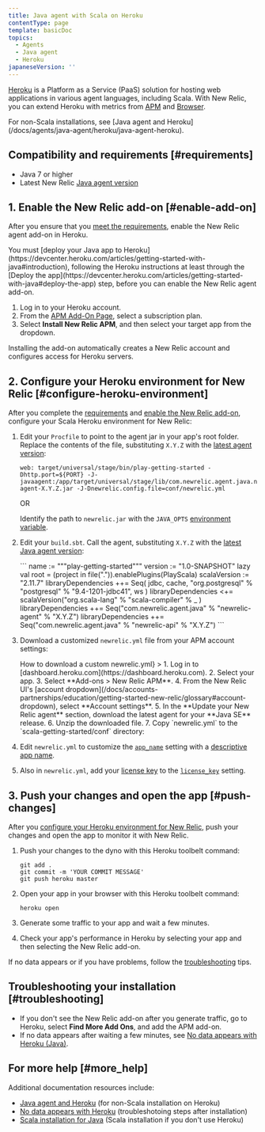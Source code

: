 ```yaml
---
title: Java agent with Scala on Heroku
contentType: page
template: basicDoc
topics:
  - Agents
  - Java agent
  - Heroku
japaneseVersion: ''
---
```


[Heroku](https://devcenter.heroku.com/articles/newrelic) is a Platform as a Service (PaaS) solution for hosting web applications in various agent languages, including Scala. With New Relic, you can extend Heroku with metrics from [APM](/docs/apm/new-relic-apm) and [Browser](/docs/browser/new-relic-browser).

<Callout variant="tip">
  For non-Scala installations, see [Java agent and Heroku](/docs/agents/java-agent/heroku/java-agent-heroku).
</Callout>

## Compatibility and requirements [#requirements]

* Java 7 or higher
* Latest New Relic [Java agent version](/docs/release-notes/agent-release-notes/java-release-notes)

## 1. Enable the New Relic add-on [#enable-add-on]

After you ensure that you [meet the requirements](#requirements), enable the New Relic agent add-on in Heroku.

<Callout variant="caution">
  You must [deploy your Java app to Heroku](https://devcenter.heroku.com/articles/getting-started-with-java#introduction), following the Heroku instructions at least through the [Deploy the app](https://devcenter.heroku.com/articles/getting-started-with-java#deploy-the-app) step, before you can enable the New Relic agent add-on.
</Callout>

1. Log in to your Heroku account.
2. From the [APM Add-On Page](https://addons.heroku.com/newrelic), select a subscription plan.
3. Select **Install New Relic APM**, and then select your target app from the dropdown.

Installing the add-on automatically creates a New Relic account and configures access for Heroku servers.

## 2. Configure your Heroku environment for New Relic [#configure-heroku-environment]

After you complete the [requirements](#requirements) and [enable the New Relic add-on](#enable-add-on), configure your Scala Heroku environment for New Relic:

1. Edit your `Procfile` to point to the agent jar in your app's root folder. Replace the contents of the file, substituting `X.Y.Z` with the [latest agent version](/docs/agents/java-agent/getting-started/java-release-notes):

   ```
   web: target/universal/stage/bin/play-getting-started -Dhttp.port=${PORT} -J-javaagent:/app/target/universal/stage/lib/com.newrelic.agent.java.newrelic-agent-X.Y.Z.jar -J-Dnewrelic.config.file=conf/newrelic.yml
   ```

   OR

   Identify the path to `newrelic.jar` with the `JAVA_OPTS` [environment variable](https://devcenter.heroku.com/articles/config-vars).
2. Edit your `build.sbt`. Call the agent, substituting `X.Y.Z` with the [latest Java agent version](/docs/agents/java-agent/getting-started/java-release-notes):

   <CollapserGroup>
     <Collapser
       id="build-sbt"
       title="Custom build.sbt"
     >
       ```
       name := """play-getting-started"""
       version := "1.0-SNAPSHOT"
       lazy val root = (project in file(".")).enablePlugins(PlayScala)
       scalaVersion := "2.11.7"
       libraryDependencies ++= Seq(
       jdbc,
       cache,
       "org.postgresql" % "postgresql" % "9.4-1201-jdbc41",
       ws
       )
       libraryDependencies <+= scalaVersion("org.scala-lang" % "scala-compiler" % _ )
       libraryDependencies ++= Seq("com.newrelic.agent.java" % "newrelic-agent" % "X.Y.Z")
       libraryDependencies ++= Seq("com.newrelic.agent.java" % "newrelic-api" % "X.Y.Z")
       ```
     </Collapser>
   </CollapserGroup>
3. Download a customized `newrelic.yml` file from your APM account settings:

   <CollapserGroup>
     <Collapser
       id="customized-yml"
       title={<>How to download a custom <InlineCode>newrelic.yml</InlineCode></>}
     >
       1. Log in to [dashboard.heroku.com](https://dashboard.heroku.com).
       2. Select your app.
       3. Select **Add-ons > New Relic APM**.
       4. From the New Relic UI's [account dropdown](/docs/accounts-partnerships/education/getting-started-new-relic/glossary#account-dropdown), select **Account settings**.
       5. In the **Update your New Relic agent** section, download the latest agent for your **Java SE** release.
       6. Unzip the downloaded file.
       7. Copy `newrelic.yml` to the `scala-getting-started/conf` directory:
     </Collapser>
   </CollapserGroup>
4. Edit `newrelic.yml` to customize the [`app_name`](/docs/agents/java-agent/configuration/java-agent-configuration-config-file#cfg-app_name) setting with a [descriptive app name](/docs/agents/manage-apm-agents/app-naming/name-your-application).
5. Also in `newrelic.yml`, add your [license key](/docs/accounts/install-new-relic/account-setup/license-key) to the [`license_key`](/docs/agents/java-agent/configuration/java-agent-configuration-config-file#cfg-license_key) setting.

## 3. Push your changes and open the app [#push-changes]

After you [configure your Heroku environment for New Relic](#configure-heroku-environment), push your changes and open the app to monitor it with New Relic.

1. Push your changes to the dyno with this Heroku toolbelt command:

   ```
   git add .
   git commit -m 'YOUR COMMIT MESSAGE'
   git push heroku master
   ```
2. Open your app in your browser with this Heroku toolbelt command:

   ```
   heroku open
   ```
3. Generate some traffic to your app and wait a few minutes.
4. Check your app's performance in Heroku by selecting your app and then selecting the New Relic add-on.

If no data appears or if you have problems, follow the [troubleshooting](#troubleshooting) tips.

## Troubleshooting your installation [#troubleshooting]

* If you don't see the New Relic add-on after you generate traffic, go to Heroku, select **Find More Add Ons**, and add the APM add-on.
* If no data appears after waiting a few minutes, see [No data appears with Heroku (Java)](/docs/agents/java-agent/heroku/no-data-appears-heroku-java).

## For more help [#more_help]

Additional documentation resources include:

* [Java agent and Heroku](/docs/agents/java-agent/heroku/java-agent-heroku) (for non-Scala installation on Heroku)
* [No data appears with Heroku](/docs/agents/java-agent/heroku/no-data-appears-heroku-java) (troubleshotoing steps after installation)
* [Scala installation for Java](/docs/agents/java-agent/frameworks/scala-installation-java) (Scala installation if you don't use Heroku)
